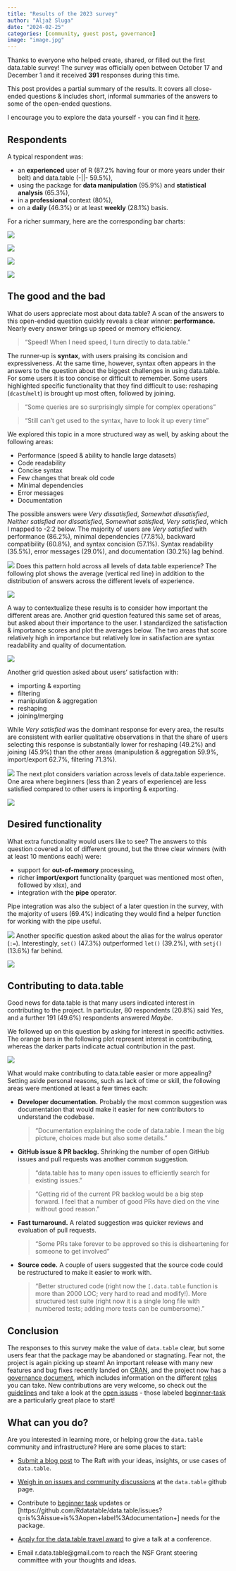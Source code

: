 ```yaml
---
title: "Results of the 2023 survey"
author: "Aljaž Sluga"
date: "2024-02-25"
categories: [community, guest post, governance]
image: "image.jpg"
---
```


Thanks to everyone who helped create, shared, or filled out the first data.table survey! The survey was officially open between October 17 and December 1 and it received **391** responses during this time.

This post provides a partial summary of the results. It covers all close-ended questions & includes short, informal summaries of the answers to some of the open-ended questions.

I encourage you to explore the data yourself - you can find it [here](https://github.com/sluga/r-datatable-survey-2023/).

## Respondents

A typical respondent was:

-   an **experienced** user of R (87.2% having four or more years under their belt) and data.table (-\|\|- 59.5%),
-   using the package for **data manipulation** (95.9%) and **statistical analysis** (65.3%),
-   in a **professional** context (80%),
-   on a **daily** (46.3%) or at least **weekly** (28.1%) basis.

For a richer summary, here are the corresponding bar charts:

![](experience.png)

![](usage_frequency.png)

![](usage_context.png)

![](usage_area.png)

## The good and the bad

What do users appreciate most about data.table? A scan of the answers to this open-ended question quickly reveals a clear winner: **performance.** Nearly every answer brings up speed or memory efficiency.

> "Speed! When I need speed, I turn directly to data.table."

The runner-up is **syntax**, with users praising its concision and expressiveness. At the same time, however, syntax often appears in the answers to the question about the biggest challenges in using data.table. For some users it is too concise or difficult to remember. Some users highlighted specific functionality that they find difficult to use: reshaping (`dcast`/`melt`) is brought up most often, followed by joining.

> "Some queries are so surprisingly simple for complex operations"

> "Still can't get used to the syntax, have to look it up every time"

We explored this topic in a more structured way as well, by asking about the following areas:

-   Performance (speed & ability to handle large datasets)
-   Code readability
-   Concise syntax
-   Few changes that break old code
-   Minimal dependencies
-   Error messages
-   Documentation

The possible answers were *Very dissatisfied*, *Somewhat dissatisfied*, *Neither satisfied nor dissatisfied*, *Somewhat satisfied*, *Very satisfied*, which I mapped to -2:2 below. The majority of users are *Very satisfied* with performance (86.2%), minimal dependencies (77.8%), backward compatibility (60.8%), and syntax concision (57.1%). Syntax readability (35.5%), error messages (29.0%), and documentation (30.2%) lag behind.

![](satisfaction_area.png) Does this pattern hold across all levels of data.table experience? The following plot shows the average (vertical red line) in addition to the distribution of answers across the different levels of experience.

![](satisfaction_area_experience.png)

A way to contextualize these results is to consider how important the different areas are. Another grid question featured this same set of areas, but asked about their importance to the user. I standardized the satisfaction & importance scores and plot the averages below. The two areas that score relatively high in importance but relatively low in satisfaction are syntax readability and quality of documentation.

![](importance_vs_satisfaction_area.png)

Another grid question asked about users' satisfaction with:

-   importing & exporting
-   filtering
-   manipulation & aggregation
-   reshaping
-   joining/merging

While *Very satisfied* was the dominant response for every area, the results are consistent with earlier qualitative observations in that the share of users selecting this response is substantially lower for reshaping (49.2%) and joining (45.9%) than the other areas (manipulation & aggregation 59.9%, import/export 62.7%, filtering 71.3%).

![](satisfaction_functionality.png) The next plot considers variation across levels of data.table experience. One area where beginners (less than 2 years of experience) are less satisfied compared to other users is importing & exporting.

![](satisfaction_functionality_experience.png)

## Desired functionality

What extra functionality would users like to see? The answers to this question covered a lot of different ground, but the three clear winners (with at least 10 mentions each) were:

-   support for **out-of-memory** processing,
-   richer **import/export** functionality (parquet was mentioned most often, followed by xlsx), and
-   integration with the **pipe** operator.

Pipe integration was also the subject of a later question in the survey, with the majority of users (69.4%) indicating they would find a helper function for working with the pipe useful.

![](pipe_helper.png) Another specific question asked about the alias for the walrus operator (`:=`). Interestingly, `set()` (47.3%) outperformed `let()` (39.2%), with `setj()` (13.6%) far behind.

![](walrus_alias.png)

## Contributing to data.table

Good news for data.table is that many users indicated interest in contributing to the project. In particular, 80 respondents (20.8%) said *Yes*, and a further 191 (49.6%) respondents answered *Maybe*.

We followed up on this question by asking for interest in specific activities. The orange bars in the following plot represent interest in contributing, whereas the darker parts indicate actual contribution in the past.

![](contribution_area.png)

What would make contributing to data.table easier or more appealing? Setting aside personal reasons, such as lack of time or skill, the following areas were mentioned at least a few times each:

-   **Developer documentation.** Probably the most common suggestion was documentation that would make it easier for new contributors to understand the codebase.

    > "Documentation explaining the code of data.table. I mean the big picture, choices made but also some details."

-   **GitHub issue & PR backlog.** Shrinking the number of open GitHub issues and pull requests was another common suggestion.

    > "data.table has to many open issues to efficiently search for existing issues."

    > "Getting rid of the current PR backlog would be a big step forward. I feel that a number of good PRs have died on the vine without good reason."

-   **Fast turnaround.** A related suggestion was quicker reviews and evaluation of pull requests.

    > "Some PRs take forever to be approved so this is disheartening for someone to get involved"

-   **Source code.** A couple of users suggested that the source code could be restructured to make it easier to work with.

    > "Better structured code (right now the `[.data.table` function is more than 2000 LOC; very hard to read and modify!). More structured test suite (right now it is a single long file with numbered tests; adding more tests can be cumbersome)."

## Conclusion

The responses to this survey make the value of `data.table` clear, but some users fear that the package may be abandoned or stagnating. Fear not, the project is again picking up steam! An important release with many new features and bug fixes recently landed on [CRAN](https://cran.r-project.org/web/packages/data.table/news/news.html), and the project now has a [governance document](https://github.com/Rdatatable/data.table/blob/master/GOVERNANCE.md), which includes information on the different [roles](https://github.com/Rdatatable/data.table/blob/master/GOVERNANCE.md#roles) you can take. New contributions are very welcome, so check out the [guidelines](https://github.com/Rdatatable/data.table/blob/master/.github/CONTRIBUTING.md) and take a look at the [open issues](https://github.com/Rdatatable/data.table/issues) - those labeled [beginner-task](https://github.com/Rdatatable/data.table/labels/beginner-task) are a particularly great place to start!

## What can you do?

Are you interested in learning more, or helping grow the `data.table` community and infrastructure?  Here are some places to start:

* [Submit a blog post](https://github.com/rdatatable-community/The-Raft) to The Raft with your ideas, insights, or use cases of `data.table`.

* [Weigh in on issues and community discussions](https://github.com/Rdatatable/data.table/issues) at the `data.table` github page.

* Contribute to [beginner task](https://github.com/Rdatatable/data.table/issues?q=is%3Aissue+is%3Aopen+beginner-task+label%3Abeginner-task) updates or [https://github.com/Rdatatable/data.table/issues?q=is%3Aissue+is%3Aopen+label%3Adocumentation+] needs for the package.

* [Apply for the data.table travel award](https://rdatatable-community.github.io/The-Raft/posts/2023-11-01-travel_grant_announcement-community_team/) to give a talk at a conference.

* Email r.data.table@gmail.com to reach the NSF Grant steering committee with your thoughts and ideas. 


